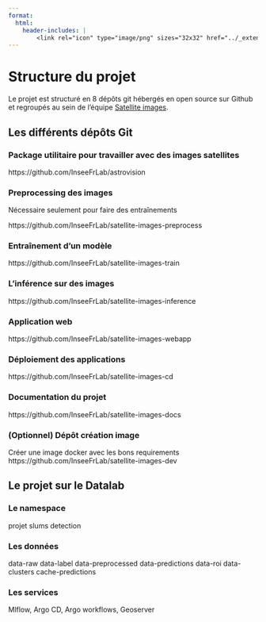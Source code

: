 ```yaml
---
format:
  html:
    header-includes: |
        <link rel="icon" type="image/png" sizes="32x32" href="../_extensions/InseeFrLab/onyxia/favicon-32x32.png">
---
```


# Structure du projet

Le projet est structuré en 8 dépôts git hébergés en open source sur Github et regroupés au sein de l'équipe [Satellite images](https://github.com/orgs/InseeFrLab/teams/satellite-images).

## Les différents dépôts Git

### Package utilitaire pour travailler avec des images satellites

https://github.com/InseeFrLab/astrovision

### Preprocessing des images 

Nécessaire seulement pour faire des entraînements

https://github.com/InseeFrLab/satellite-images-preprocess

### Entraînement d'un modèle

https://github.com/InseeFrLab/satellite-images-train

### L'inférence sur des images

https://github.com/InseeFrLab/satellite-images-inference

### Application web

https://github.com/InseeFrLab/satellite-images-webapp

### Déploiement des applications

https://github.com/InseeFrLab/satellite-images-cd

### Documentation du projet

https://github.com/InseeFrLab/satellite-images-docs


### (Optionnel) Dépôt création image

Créer une image docker avec les bons requirements
https://github.com/InseeFrLab/satellite-images-dev


## Le projet sur le Datalab

### Le namespace

projet slums detection

### Les données

data-raw
data-label
data-preprocessed
data-predictions
data-roi
data-clusters
cache-predictions


### Les services

Mlflow, Argo CD, Argo workflows, Geoserver